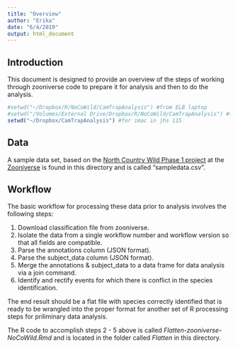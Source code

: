 ```yaml
---
title: "Overview"
author: "Erika"
date: "6/4/2019"
output: html_document
---
```


## Introduction
This document is designed to provide an overview of the steps of working through zooniverse code to prepare it for analysis and then to do the analysis.

```r
#setwd("~/Dropbox/R/NoCoWild/CamTrapAnalysis") #from ELB laptop
#setwd("/Volumes/External Drive/Dropbox/R/NoCoWild/CamTrapAnalysis") #from computer in JHS 116
setwd("~/Dropbox/CamTrapAnalysis") #for imac in jhs 115
```


## Data
A sample data set, based on the [North Country Wild Phase 1 project](https://www.zooniverse.org/lab/8607) at the [Zooniverse](https://www.zooniverse.org) is found in this directory and is called "sampledata.csv".

## Workflow
The basic workflow for processing these data prior to analysis involves the following steps:

1. Download classification file from zooniverse.
2. Isolate the data from a single workflow number and workflow version so that all fields are compatible.
3. Parse the annotations column (JSON format).
4. Parse the subject_data column (JSON format).
5. Merge the annotations & subject_data to a data frame for data analysis via a join command.
6. Identify and rectify events for which there is conflict in the species identification.

The end result should be a flat file with species correctly identified that is ready to be wrangled into the proper format for another set of R processing steps for priliminary data analysis.

The R code to accomplish steps 2 - 5 above is called *Flatten-zooniverse-NoCoWild.Rmd* and is located in the folder called *Flatten* in this directory.


